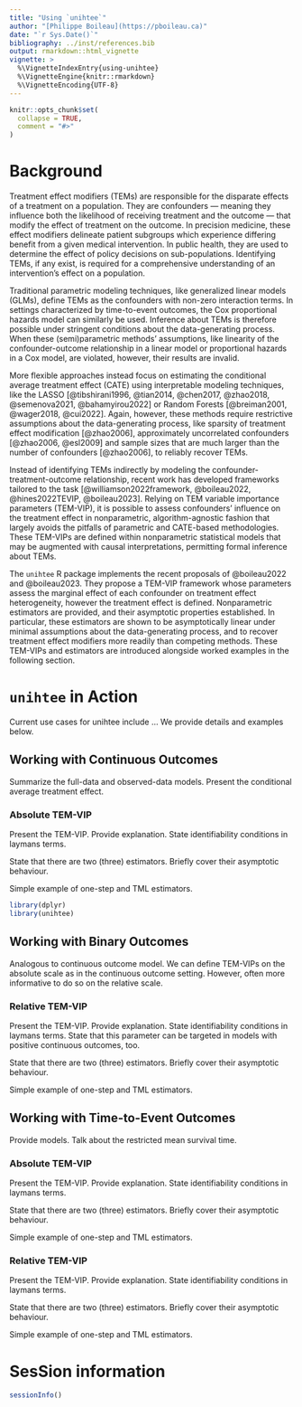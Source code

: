 ```yaml
---
title: "Using `unihtee`"
author: "[Philippe Boileau](https://pboileau.ca)"
date: "`r Sys.Date()`"
bibliography: ../inst/references.bib
output: rmarkdown::html_vignette
vignette: >
  %\VignetteIndexEntry{using-unihtee}
  %\VignetteEngine{knitr::rmarkdown}
  %\VignetteEncoding{UTF-8}
---
```


```r
knitr::opts_chunk$set(
  collapse = TRUE,
  comment = "#>"
)
```

# Background

Treatment effect modifiers (TEMs) are responsible for the disparate effects of a
treatment on a population. They are confounders --- meaning they influence both
the likelihood of receiving treatment and the outcome --- that modify the effect
of treatment on the outcome. In precision medicine, these effect modifiers
delineate patient subgroups which experience differing benefit from a given
medical intervention. In public health, they are used to determine the effect of
policy decisions on sub-populations. Identifying TEMs, if any exist, is required
for a comprehensive understanding of an intervention's effect on a population.

Traditional parametric modeling techniques, like generalized linear models
(GLMs), define TEMs as the confounders with non-zero interaction terms. In
settings characterized by time-to-event outcomes, the Cox proportional hazards
model can similarly be used. Inference about TEMs is therefore possible under
stringent conditions about the data-generating process. When these
(semi)parametric methods' assumptions, like linearity of the confounder-outcome
relationship in a linear model or proportional hazards in a Cox model, are
violated, however, their results are invalid.

More flexible approaches instead focus on estimating the conditional average
treatment effect (CATE) using interpretable modeling techniques, like the LASSO
[@tibshirani1996, @tian2014, @chen2017, @zhao2018, @semenova2021,
@bahamyirou2022] or Random Forests [@breiman2001, @wager2018, @cui2022]. Again,
however, these methods require restrictive assumptions about the data-generating
process, like sparsity of treatment effect modification [@zhao2006],
approximately uncorrelated confounders [@zhao2006, @esl2009] and sample sizes
that are much larger than the number of confounders [@zhao2006], to reliably
recover TEMs.

Instead of identifying TEMs indirectly by modeling the
confounder-treatment-outcome relationship, recent work has developed frameworks
tailored to the task [@williamson2022framework, @boileau2022, @hines2022TEVIP,
@boileau2023]. Relying on TEM variable importance parameters (TEM-VIP), it is
possible to assess confounders' influence on the treatment effect in
nonparametric, algorithm-agnostic fashion that largely avoids the pitfalls of
parametric and CATE-based methodologies. These TEM-VIPs are defined within
nonparametric statistical models that may be augmented with causal
interpretations, permitting formal inference about TEMs.

The `unihtee` R package implements the recent proposals of @boileau2022 and
@boileau2023. They propose a TEM-VIP framework whose parameters assess the
marginal effect of each confounder on treatment effect heterogeneity, however
the treatment effect is defined. Nonparametric estimators are provided, and
their asymptotic properties established. In particular, these estimators are
shown to be asymptotically linear under minimal assumptions about the
data-generating process, and to recover treatment effect modifiers more readily
than competing methods. These TEM-VIPs and estimators are introduced alongside
worked examples in the following section.

# `unihtee` in Action

Current use cases for unihtee include ... We provide details and examples below.

## Working with Continuous Outcomes

Summarize the full-data and observed-data models. Present the conditional
average treatment effect.

### Absolute TEM-VIP

Present the TEM-VIP. Provide explanation. State identifiability conditions in
laymans terms.

State that there are two (three) estimators. Briefly cover their asymptotic
behaviour.

Simple example of one-step and TML estimators.

```r
library(dplyr)
library(unihtee)
```

## Working with Binary Outcomes

Analogous to continuous outcome model. We can define TEM-VIPs on the absolute
scale as in the continuous outcome setting. However, often more informative to
do so on the relative scale.

### Relative TEM-VIP

Present the TEM-VIP. Provide explanation. State identifiability conditions in
laymans terms. State that this parameter can be targeted in models with positive
continuous outcomes, too.

State that there are two (three) estimators. Briefly cover their asymptotic
behaviour.

Simple example of one-step and TML estimators.

## Working with Time-to-Event Outcomes

Provide models. Talk about the restricted mean survival time.

### Absolute TEM-VIP

Present the TEM-VIP. Provide explanation. State identifiability conditions in
laymans terms.

State that there are two (three) estimators. Briefly cover their asymptotic
behaviour.

Simple example of one-step and TML estimators.

### Relative TEM-VIP

Present the TEM-VIP. Provide explanation. State identifiability conditions in
laymans terms.

State that there are two (three) estimators. Briefly cover their asymptotic
behaviour.

Simple example of one-step and TML estimators.

# SesSion information

```r
sessionInfo()
```
